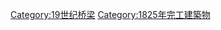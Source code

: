 {{Commonscat|Bridges completed in 1825}}
{{Cat nav 10years|19世纪桥梁|1825||年完工橋梁}}

[[Category:19世纪桥梁|Category:19世纪桥梁]]
[[Category:1825年完工建築物|Category:1825年完工建築物]]